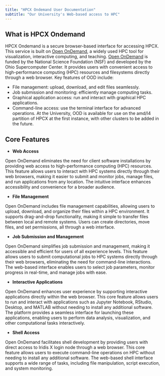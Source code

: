 ```yaml
---
title: "HPCX Ondemand User Documentation"
subtitle: "Our University's Web-based access to HPC"
---
```


## What is HPCX Ondemand {#introduction}

HPCX Ondemand is a secure browser-based interface for accessing HPCX. This service is built on [Open OnDemand](https://openondemand.org), a widely used HPC tool for visualization, interactive computing, and teaching. [Open OnDemand](https://openondemand.org) is funded by the National Science Foundation (NSF) and developed by the Ohio Supercomputer Center. It provides users with convenient access to high-performance computing (HPC) resources and filesystems directly through a web browser. Key features of OOD include:

- File management: upload, download, and edit files seamlessly.
- Job submission and monitoring: efficiently manage computing tasks.
- Graphical application access: run and interact with graphical HPC applications.
- Command-line access: use the terminal interface for advanced operations.
At the University, OOD is available for use on the amd/l4 partition of HPCX at the first instance, with other clusters to be added in the future.

## Core Features

- **Web Access**

Open OnDemand eliminates the need for client software installations by providing web access to high-performance computing (HPC) resources. This feature allows users to interact with HPC systems directly through their web browsers, making it easier to submit and monitor jobs, manage files, and run applications from any location. The intuitive interface enhances accessibility and convenience for a broader audience.

- **File Management**

Open OnDemand includes file management capabilities, allowing users to upload, download, and organize their files within a HPC environment. It supports drag-and-drop functionality, making it simple to transfer files between local and remote systems. Users can create directories, move files, and set permissions, all through a web interface. 
 
- **Job Submission and Management**

Open OnDemand simplifies job submission and management, making it accessible and efficient for users of all experience levels. This feature allows users to submit computational jobs to HPC systems directly through their web browsers, eliminating the need for command-line interactions. The web-based interface enables users to select job parameters, monitor progress in real-time, and manage jobs with ease. 

- **Interactive Applications**

Open OnDemand enhances user experience by supporting interactive applications directly within the web browser. This core feature allows users to run and interact with applications such as Jupyter Notebook, RStudio, Desktop, and MATLAB without needing to install any additional software. The platform provides a seamless interface for launching these applications, enabling users to perform data analysis, visualization, and other computational tasks interactively. 

- **Shell Access**

Open OnDemand facilitates shell development by providing users with direct access to Iridis X login node through a web browser. This core feature allows users to execute command-line operations on HPC without needing to install any additional software. The web-based shell interface supports a wide range of tasks, including file manipulation, script execution, and system monitoring. 

